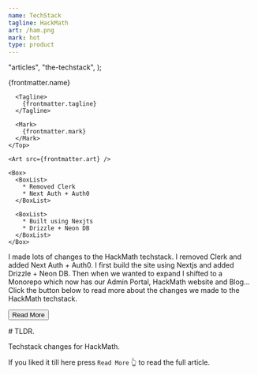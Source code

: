 ```yaml
---
name: TechStack
tagline: HackMath
art: /ham.png
mark: hot
type: product
---
```



  "articles",
  "the-techstack",
);

<Card>
  <ArtSection>
    <Top>
      <Name>
        {frontmatter.name}
      </Name>

      <Tagline>
        {frontmatter.tagline}
      </Tagline>

      <Mark>
        {frontmatter.mark}
      </Mark>
    </Top>

    <Art src={frontmatter.art} />

    <Box>
      <BoxList>
        * Removed Clerk
        * Next Auth + Auth0
      </BoxList>

      <BoxList>
        * Built using Nexjts
        * Drizzle + Neon DB
      </BoxList>
    </Box>
  </ArtSection>

  <Body>
    I made lots of changes to the HackMath techstack. I removed Clerk and added Next Auth + Auth0. I first build the site using Nextjs and added Drizzle + Neon DB.
    Then when we wanted to expand I shifted to a Monorepo which now has our Admin Portal, HackMath website and Blog...
  </Body>

  <Tip>
    Click the button below to read more about the changes we made to the HackMath techstack.
  </Tip>

  <Button href="/cards/hackmath-techstack">Read More</Button>
</Card>

<More>
  # TLDR.

  Techstack changes for HackMath.

  <div class="border p-6">
    <MarkdownSnippet
      markdown={hackmathteckstack}
      href={`/articles/${hackmathteckstack.slug}`}
      cta="Read More"
    />
  </div>

  If you liked it till here press `Read More` 👆 to read the full article.
</More>

